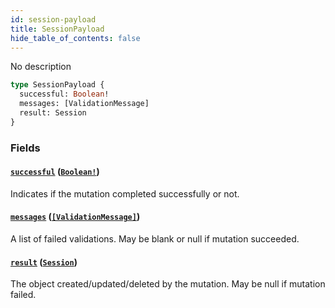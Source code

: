 ```yaml
---
id: session-payload
title: SessionPayload
hide_table_of_contents: false
---
```



No description

```graphql
type SessionPayload {
  successful: Boolean!
  messages: [ValidationMessage]
  result: Session
}
```


### Fields

#### [`successful`](#) ([`Boolean!`](/swapi/scalars/boolean))

Indicates if the mutation completed successfully or not.


#### [`messages`](#) ([`[ValidationMessage]`](/swapi/objects/validation-message))

A list of failed validations. May be blank or null if mutation succeeded.


#### [`result`](#) ([`Session`](/swapi/objects/session))

The object created/updated/deleted by the mutation. May be null if mutation failed.
